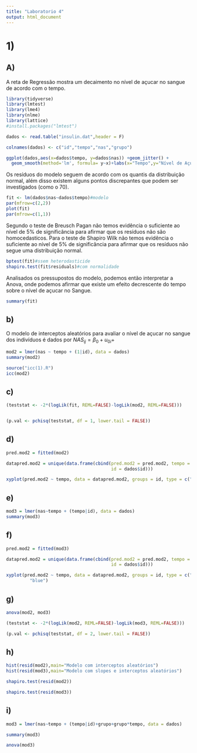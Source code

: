 ```yaml
---
title: "Laboratorio 4"
output: html_document
---
```


# 1)

## A)

A reta de Regressão mostra um decaimento no nível de açucar no sangue de acordo com o tempo.

```r
library(tidyverse)
library(lmtest)
library(lme4)
library(nlme)
library(lattice)
#install.packages("lmtest")

dados <- read.table("insulin.dat",header = F)

colnames(dados) <- c("id","tempo","nas","grupo")

ggplot(dados,aes(x=dados$tempo, y=dados$nas)) +geom_jitter() + 
  geom_smooth(method='lm', formula= y~x)+labs(x="Tempo",y="Nível de Açucar no Sangue")
```

Os resíduos do modelo seguem de acordo com os quantis da distribuição normal, além disso existem alguns pontos discrepantes que podem ser investigados (como o 70).

```r


fit <- lm(dados$nas~dados$tempo)#modelo
par(mfrow=c(2,2))
plot(fit)
par(mfrow=c(1,1))

```

Segundo o teste de Breusch Pagan não temos evidência o suficiente ao nível de 5% de significância para afirmar que os resíduos não são homocedasticos. Para o teste de Shapiro Wilk não temos evidência o suficiente ao nível de 5% de significância para afirmar que os resíduos não segue uma distribuição normal.

```r
bptest(fit)#ssem heterodasticide
shapiro.test(fit$residuals)#com normalidade
```

Analisados os pressupostos do modelo, podemos então interpretar a Anova, onde podemos afirmar que existe um efeito decrescente do tempo sobre o nível de açucar no Sangue.

```r
summary(fit)
```


## b)

O modelo de interceptos aleatórios para avaliar o nível de açucar no sangue dos indivíduos é dados por $NAS_{ij}=\beta_0+u_{0i}+$

```r
mod2 = lmer(nas ~ tempo + (1|id), data = dados)
summary(mod2)
```

```r
source("icc(1).R")
icc(mod2)
```


## c)

```r


(teststat <- -2*(logLik(fit, REML=FALSE)-logLik(mod2, REML=FALSE)))


(p.val <- pchisq(teststat, df = 1, lower.tail = FALSE))

```



## d)


```r


pred.mod2 = fitted(mod2)

datapred.mod2 = unique(data.frame(cbind(pred.mod2 = pred.mod2, tempo = dados$tempo,
                                        id = dados$id)))

xyplot(pred.mod2 ~ tempo, data = datapred.mod2, groups = id, type = c("p", "l"), col =rainbow(252,alpha=0.5,))

```



## e)


```r

mod3 = lmer(nas~tempo + (tempo|id), data = dados)
summary(mod3)

```



## f)


```r

pred.mod2 = fitted(mod3)

datapred.mod2 = unique(data.frame(cbind(pred.mod2 = pred.mod2, tempo = dados$tempo,
                                        id = dados$id)))

xyplot(pred.mod2 ~ tempo, data = datapred.mod2, groups = id, type = c("p", "l"), col =
         "blue")

```



## g)


```r

anova(mod2, mod3)

(teststat <- -2*(logLik(mod2, REML=FALSE)-logLik(mod3, REML=FALSE)))

(p.val <- pchisq(teststat, df = 2, lower.tail = FALSE))

```



## h)


```r
hist(resid(mod2),main="Modelo com interceptos aleatórios")
hist(resid(mod3),main="Modelo com slopes e interceptos aleatórios")
```


```r
shapiro.test(resid(mod2))

shapiro.test(resid(mod3))
```


## i)

```r
mod3 = lmer(nas~tempo + (tempo|id)+grupo+grupo*tempo, data = dados)

summary(mod3)

anova(mod3)
```
